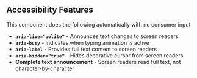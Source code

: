 
<Meta title="Components/typewriter/Accessibility" />

## Accessibility Features

This component does the following automatically with no consumer input

- **`aria-live="polite"`** - Announces text changes to screen readers
- **`aria-busy`** - Indicates when typing animation is active
- **`aria-label`** - Provides full text content to screen readers
- **`aria-hidden="true"`** - Hides decorative cursor from screen readers
- **Complete text announcement** - Screen readers read full text, not
  character-by-character
